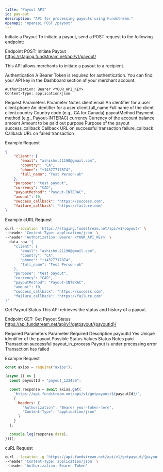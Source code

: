 ```yaml
---
title: "Payout API"
id: pay-out
description: "API for processing payouts using Fundstream."
openapi: "openapi POST /payout"
---
```

Initiate a Payout
To initiate a payout, send a POST request to the following endpoint:

Endpoint
POST: Initiate Payout
https://staging.fundstream.net/api/v1/payout/


This API allows merchants to initiate a payout to a recipient.

Authentication
A Bearer Token is required for authentication. You can find your API key in the Dashboard section of your merchant account.

```
Authorization: Bearer <YOUR_API_KEY>
Content-Type: application/json
```

Request Parameters
Parameter	Notes
client.email	An identifier for a user
client.phone	An identifier for a user
client.full_name	Full name of the client
client.country	Country code (e.g., CA for Canada)
payoutMethod	Payment method (e.g., Payout-INTERAC)
currency	Currency of the account balance
amount	Amount to be paid out
purpose	Purpose of the payout
success_callback	Callback URL on successful transaction
failure_callback	Callback URL on failed transaction

Example Request
```json
{
    "client": {
       "email": "ashishm.21190@gmail.com",
       "country": "CA",
       "phone": "+14377717874",
       "full_name": "Test Person-uk"
    },
    "purpose": "test payout",
    "currency": "CAD",
    "payoutMethod": "Payout-INTERAC",
    "amount": 10,
    "success_callback": "https://success.com",
    "failure_callback": "https://failure.com"
}
```
Example cURL Request
```bash
curl --location 'https://staging.fundstream.net/api/v1/payout/' \
--header 'Content-Type: application/json' \
--header 'Authorization: Bearer <YOUR_API_KEY>' \
--data-raw '{
    "client": {
       "email": "ashishm.21190@gmail.com",
       "country": "CA",
       "phone": "+14377717874",
       "full_name": "Test Person-uk"
    },
    "purpose": "test payout",
    "currency": "CAD",
    "payoutMethod": "Payout-INTERAC",
    "amount": 10,
    "success_callback": "https://success.com",
    "failure_callback": "https://failure.com"
}'
```
Get Payout Status
This API retrieves the status and history of a payout.

Endpoint
GET: Get Payout Status
https://api.fundstream.net/api/v1/getpayout/{payoutId}/

Required Parameters
Parameter	Required	Description
payoutId	Yes	Unique identifier of the payout
Possible Status Values
Status	Notes
paid	Transaction successful
payout_in_process	Payout is under processing
error	Transaction has failed

Example Request
```javascript
const axios = require("axios");

(async () => {
  const payoutId = "payout_123456";

  const response = await axios.get(
    `https://api.fundstream.net/api/v1/getpayout/${payoutId}/`,
    {
      headers: {
        "Authorization": "Bearer your-token-here",
        "Content-Type": "application/json"
      }
    }
  );

  console.log(response.data);
})();
```
cuRL Request
```bash
curl --location -g 'https://api.fundstream.net/api/v1/getpayout/{payoutId}/' \
--header 'Content-Type: application/json' \
--header 'Authorization: Bearer Token'
```